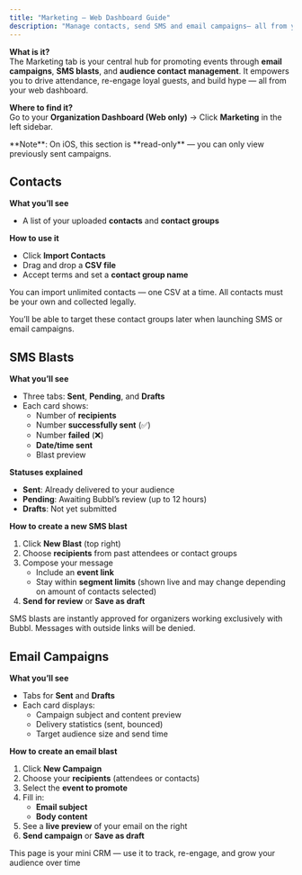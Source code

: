 ```yaml
---
title: "Marketing – Web Dashboard Guide"
description: "Manage contacts, send SMS and email campaigns— all from your centralized marketing hub on web."
---
```


**What is it?**\
The Marketing tab is your central hub for promoting events through **email campaigns**, **SMS blasts**, and **audience contact management**. It empowers you to drive attendance, re-engage loyal guests, and build hype — all from your web dashboard.

**Where to find it?**\
Go to your **Organization Dashboard (Web only)** → Click **Marketing** in the left sidebar.

<Info>
  **Note**: On iOS, this section is **read-only** — you can only view previously sent campaigns.
</Info>

## Contacts

**What you’ll see**

- A list of your uploaded **contacts** and **contact groups**

**How to use it**

- Click **Import Contacts**
- Drag and drop a **CSV file**
- Accept terms and set a **contact group name**

<Info>
  You can import unlimited contacts — one CSV at a time.
</Info>

<Info>
  All contacts must be your own and collected legally.
</Info>

You’ll be able to target these contact groups later when launching SMS or email campaigns.

## SMS Blasts

**What you’ll see**

- Three tabs: **Sent**, **Pending**, and **Drafts**
- Each card shows:
  - Number of **recipients**
  - Number **successfully sent** (✅)
  - Number **failed** (❌)
  - **Date/time sent**
  - Blast preview

**Statuses explained**

- **Sent**: Already delivered to your audience
- **Pending**: Awaiting Bubbl’s review (up to 12 hours)
- **Drafts**: Not yet submitted

**How to create a new SMS blast**

1. Click **New Blast** (top right)
2. Choose **recipients** from past attendees or contact groups
3. Compose your message
   - Include an **event link**
   - Stay within **segment limits** (shown live and may change depending on amount of contacts selected) 
4. **Send for review** or **Save as draft**

<Info>
  SMS blasts are instantly approved for organizers working exclusively with Bubbl. Messages with outside links will be denied.
</Info>

## Email Campaigns

**What you’ll see**

- Tabs for **Sent** and **Drafts**
- Each card displays:
  - Campaign subject and content preview
  - Delivery statistics (sent, bounced)
  - Target audience size and send time

**How to create an email blast**

1. Click **New Campaign**
2. Choose your **recipients** (attendees or contacts)
3. Select the **event to promote**
4. Fill in:
   - **Email subject**
   - **Body content**
5. See a **live preview** of your email on the right
6. **Send campaign** or **Save as draft**

<Info>
  This page is your mini CRM — use it to track, re-engage, and grow your audience over time
</Info>